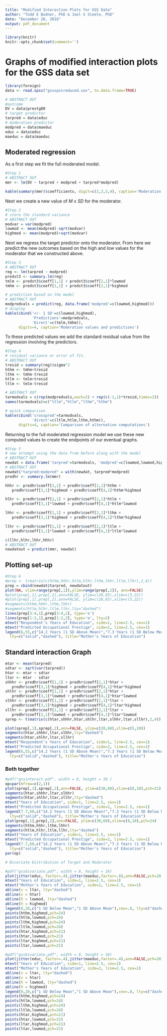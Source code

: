 ```yaml
---
title: "Modified Interaction Plots for GSS Data"
author: "Todd E Bodner, PhD & Joel S Steele, PhD"
date: "December 20, 2016"
output: pdf_document
---
```


```r
library(knitr)
knitr::opts_chunk$set(comment='')
```

# Graphs of modified interaction plots for the GSS data set

```r
library(foreign)
data <- read.spss("gssspssreduced.sav", to.data.frame=TRUE)

# ABSTRACT OUT
#outcome
DV = data$prestg80
# target predictor
tarpred = data$educ
# moderation predictor
modpred = data$maeduc
educ = data$educ
maeduc = data$maeduc
```

## Moderated regression

As a first step we fit the full moderated model.

```r

#Step 1
# ABSTRACT OUT
mmr <- lm(DV ~ tarpred + modpred + tarpred*modpred)

kable(summary(mmr)$coefficients, digit=c(3,3,3,4), caption='Moderation Model')
```

Next we create a new value of $M \pm SD$ for the moderator. 

```r
#Step 2
# store the standard variance
# ABSTRACT OUT
modvar = var(modpred)
lowmod <- mean(modpred)-sqrt(modvar)
highmod <- mean(modpred)+sqrt(modvar)

```

Next we regress the target predictor onto the moderator. From here we predict the new outcomes based on the high and low values for the moderator that we constructed above.

```r
#Step 3
# ABSTRACT OUT
reg <- lm(tarpred ~ modpred)
predst3 <- summary.lm(reg)
tmlm <- predst3$coeff[1,1] + predst3$coeff[2,1]*lowmod
tmhm <- predst3$coeff[1,1] + predst3$coeff[2,1]*highmod

# prediction based on the model
# ABSTRACT OUT
modpredvals = predict(reg, data.frame('modpred'=c(lowmod,highmod)))
# display
kable(cbind('+/- 1 SD'=c(lowmod,highmod),
            'Predictions'=modpredvals, 
            'Direct'=c(tmlm,tmhm)), 
      digits=4, caption='Moderation values and predictions')
```

To these predicted values we add the standard residual value from the regression involving the predictors.

```r
#Step 4
# residual variance or error of fit.
# ABSTRACT OUT
tresid = summary(reg)$sigma^2
hthm <- tmhm+tresid
lthm <- tmhm-tresid
htlm <- tmlm+tresid
ltlm <- tmlm-tresid

# ABSTRACT OUT
tarmodvals = c(rep(modpredvals,each=2) + rep(c(-1,1)*tresid,times=2))
names(tarmodvals)=c("ltlm","htlm","lthm","hthm")

# quick comparison
kable(cbind('crossprod'=tarmodvals, 
            'direct'=c(ltlm,htlm,lthm,hthm)), 
      digits=4, caption='Comparison of alternative computations')
```

Returning to the full moderated regression model we use these new computed values to create the endpoints of our eventual graphs.

```r
#Step 5
# new attempt using the data from before along with the model
# ABSTRACT OUT
newdat = data.frame('tarpred'=tarmodvals, 'modpred'=c(lowmod,lowmod,highmod,highmod))
# ABSTRACT OUT
newdat$"tarpred:modpred" = with(newdat, tarpred*modpred)
predhr <- summary.lm(mmr)

hhhr <- predhr$coeff[1,1] + predhr$coeff[2,1]*hthm + 
   predhr$coeff[3,1]*highmod + predhr$coeff[4,1]*hthm*highmod

hlhr <- predhr$coeff[1,1] + predhr$coeff[2,1]*htlm + 
   predhr$coeff[3,1]*lowmod + predhr$coeff[4,1]*htlm*lowmod

lhhr <- predhr$coeff[1,1] + predhr$coeff[2,1]*lthm + 
   predhr$coeff[3,1]*highmod + predhr$coeff[4,1]*lthm*highmod

llhr <- predhr$coeff[1,1] + predhr$coeff[2,1]*ltlm + 
   predhr$coeff[3,1]*lowmod + predhr$coeff[4,1]*ltlm*lowmod

c(llhr,hlhr,lhhr,hhhr)
# ABSTRACT OUT
newdatout = predict(mmr, newdat)

```

## Plotting set-up

```r
#Step 6
#prep <- t(matrix(c(hthm,hhhr,htlm,hlhr,lthm,lhhr,ltlm,llhr),2,4))
prep = cbind(newdat$tarpred, newdatout)
plot(NA, xlim=range(prep[,1]),ylim=range(prep[,2]), ann=FALSE)
#plot(prep[,1],prep[,2],ann=FALSE, ylim=c(20,65),xlim=c(5,22))
#plot(prep[,1],prep[,2],ann=FALSE, ylim=c(20,65),xlim=c(5,22))
#segments(hthm,hhhr,lthm,lhhr)
#segments(htlm,hlhr,ltlm,llhr,lty="dashed")
lines(prep[3:4,1],prep[3:4,2], type='o')
lines(prep[1:2,1],prep[1:2,2], type='o', lty=2)
mtext("Respondent's Years of Education", side=1, line=2.5, cex=1)
mtext("Predicted Occupational Prestige", side=2, line=2.5, cex=1)
legend(6,55,c("14.2 Years (1 SD Above Mean)","7.3 Years (1 SD Below Mean)"),cex=.8, 
  lty=c("solid","dashed"), title="Mother's Years of Education")
```

## Standard interaction Graph

```r
mtar <- mean(tarpred)
sdtar <- sqrt(var(tarpred))
htar <- mtar + sdtar
ltar <- mtar - sdtar
shhhr <- predhr$coeff[1,1] + predhr$coeff[2,1]*htar + 
   predhr$coeff[3,1]*highmod + predhr$coeff[4,1]*htar*highmod
shlhr <- predhr$coeff[1,1] + predhr$coeff[2,1]*htar + 
   predhr$coeff[3,1]*lowmod + predhr$coeff[4,1]*htar*lowmod
slhhr <- predhr$coeff[1,1] + predhr$coeff[2,1]*ltar + 
   predhr$coeff[3,1]*highmod + predhr$coeff[4,1]*ltar*highmod
sllhr <- predhr$coeff[1,1] + predhr$coeff[2,1]*ltar + 
   predhr$coeff[3,1]*lowmod + predhr$coeff[4,1]*ltar*lowmod
sprep <- t(matrix(c(htar,shhhr,htar,shlhr,ltar,slhhr,ltar,sllhr),2,4))

plot(sprep[,1],sprep[,2],ann=FALSE, ylim=c(20,60),xlim=c(5,20))
segments(htar,shhhr,ltar,slhhr,lty="dashed")
segments(htar,shlhr,ltar,sllhr)
mtext("Respondent's Years of Education", side=1, line=2.5, cex=1)
mtext("Predicted Occupational Prestige", side=2, line=2.5, cex=1)
legend(6,55,c("14.2 Years (1 SD Above Mean)","7.3 Years (1 SD Below Mean)"),cex=.8, 
  lty=c("solid","dashed"), title="Mother's Years of Education")
```

### Both together

```r
#pdf("gssinteract.pdf", width = 8, height = 10 )
op=par(mfrow=c(2,1))
plot(sprep[,1],sprep[,2],ann=FALSE, ylim=c(30,60),xlim=c(8,18),pch=21)
segments(htar,shhhr,ltar,slhhr)
segments(htar,shlhr,ltar,sllhr,lty="dashed")
mtext("Years of Education", side=1, line=2.5, cex=1)
mtext("Predicted Occupational Prestige", side=2, line=2.5, cex=1)
legend(7.7,60,c("14.2 Years (1 SD Above Mean)","7.3 Years (1 SD Below Mean)"),cex=.8, 
  lty=c("solid","dashed"), title="Mother's Years of Education")
plot(prep[,1],prep[,2],ann=FALSE, ylim=c(30,60),xlim=c(8,18),pch=24)
segments(hthm,hhhr,lthm,lhhr)
segments(htlm,hlhr,ltlm,llhr,lty="dashed")
mtext("Years of Education", side=1, line=2.5, cex=1)
mtext("Predicted Occupational Prestige", side=2, line=2.5, cex=1)
legend(7.7,60,c("14.2 Years (1 SD Above Mean)","7.3 Years (1 SD Below Mean)"),cex=.8, 
  lty=c("solid","dashed"), title="Mother's Years of Education")
par(op)

# Bivariate Distribution of Target and Moderator

#pdf("gssbivariate.pdf", width = 8, height = 10)
plot(jitter(educ, factor=.4),jitter(maeduc,factor=.8),ann=FALSE,pch=20,cex=.6)
mtext("Years of Education", side=1, line=2.5, cex=1)
mtext("Mother's Years of Education", side=2, line=2.5, cex=1)
abline(v = ltar, lty="dashed")
abline(v = htar)
abline(h = lowmod, lty="dashed")
abline(h = highmod)
legend(0,20,c("1 SD Below Mean","1 SD Above Mean"),cex=.8, lty=c("dashed","solid"), title="Reference Lines")
points(hthm,highmod,pch=24)
points(htlm,lowmod,pch=24)
points(lthm,highmod,pch=24)
points(ltlm,lowmod,pch=24)
points(htar,highmod,pch=21)
points(htar,lowmod,pch=21)
points(ltar,highmod,pch=21)
points(ltar,lowmod,pch=21)

#pdf("gssbivariate.pdf", width = 8, height = 10)
plot(jitter(educ, factor=.4),jitter(maeduc,factor=.4),ann=FALSE,pch=20)
mtext("Years of Education", side=1, line=2.5, cex=1)
mtext("Mother's Years of Education", side=2, line=2.5, cex=1)
abline(v = ltar, lty="dashed")
abline(v = htar)
abline(h = lowmod, lty="dashed")
abline(h = highmod)
legend(0,20,c("1 SD Below Mean","1 SD Above Mean"),cex=.8, lty=c("dashed","solid"), title="Reference Lines")
points(hthm,highmod,pch=24)
points(htlm,lowmod,pch=24)
points(lthm,highmod,pch=24)
points(ltlm,lowmod,pch=24)
points(htar,highmod,pch=21)
points(htar,lowmod,pch=21)
points(ltar,highmod,pch=21)
points(ltar,lowmod,pch=21)
```


